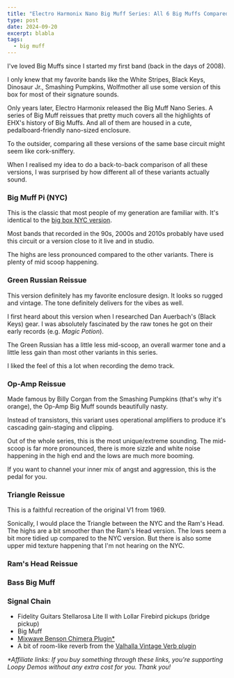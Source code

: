 ```yaml
---
title: "Electro Harmonix Nano Big Muff Series: All 6 Big Muffs Compared"
type: post
date: 2024-09-20
excerpt: blabla
tags:
  - big muff
---
```



I've loved Big Muffs since I started my first band (back in the days of 2008).

I only knew that my favorite bands like the White Stripes, Black Keys, Dinosaur Jr., Smashing Pumpkins, Wolfmother all use some version of this box for most of their signature sounds.

Only years later, Electro Harmonix released the Big Muff Nano Series. A series of Big Muff reissues that pretty much covers all the highlights of EHX's history of Big Muffs. And all of them are housed in a cute, pedalboard-friendly nano-sized enclosure.

To the outsider, comparing all these versions of the same base circuit might seem like cork-sniffery.

When I realised my idea to do a back-to-back comparison of all these versions, I was surprised by how different all of these variants actually sound.

### Big Muff Pi (NYC)

This is the classic that most people of my generation are familiar with. It's identical to the [big box NYC version](/demos/ehx-big-muff-nyc).

Most bands that recorded in the 90s, 2000s and 2010s probably have used this circuit or a version close to it live and in studio.

The highs are less pronounced compared to the other variants. There is plenty of mid scoop happening.

<div class="partner-link-wrapper">
  <PartnerLink
    link="https://sweetwater.sjv.io/WqZbNJ"
    imgSlug="ehx-nano-big-muff-nyc"
    partner="sweetwater"
  />
  <PartnerLink
    slug="electro_harmonix_nano_big_muff"
    imgSlug="ehx-nano-big-muff-nyc"
    partner="thomann"
  />
</div>

### Green Russian Reissue

This version definitely has my favorite enclosure design. It looks so rugged and vintage. The tone definitely delivers for the vibes as well.

I first heard about this version when I researched Dan Auerbach's (Black Keys) gear. I was absolutely fascinated by the raw tones he got on their early records (e.g. _Magic Potion_).

The Green Russian has a little less mid-scoop, an overall warmer tone and a little less gain than most other variants in this series.

I liked the feel of this a lot when recording the demo track.

<div class="partner-link-wrapper">
  <PartnerLink
    link="https://sweetwater.sjv.io/3eB2Er"
    imgSlug="ehx-nano-big-muff-green-russian"
    partner="sweetwater"
  />
  <PartnerLink
    slug="electro_harmonix_green_russian_big_muff_fuzz"
    imgSlug="ehx-nano-big-muff-green-russian"
    partner="thomann"
  />
</div>

### Op-Amp Reissue

Made famous by Billy Corgan from the Smashing Pumpkins (that's why it's orange), the Op-Amp Big Muff sounds beautifully nasty.

Instead of transistors, this variant uses operational amplifiers to produce it's cascading gain-staging and clipping.

Out of the whole series, this is the most unique/extreme sounding. The mid-scoop is far more pronounced, there is more sizzle and white noise happening in the high end and the lows are much more booming.

If you want to channel your inner mix of angst and aggression, this is the pedal for you.

<div class="partner-link-wrapper">
  <PartnerLink
    link="https://sweetwater.sjv.io/ZQo2NK"
    imgSlug="ehx-nano-big-muff-op-amp"
    partner="sweetwater"
  />
  <PartnerLink
    slug="electro_harmonix_op_amp_big_muff_pi_fuzz"
    imgSlug="ehx-nano-big-muff-op-amp"
    partner="thomann"
  />
</div>

### Triangle Reissue

This is a faithful recreation of the original V1 from 1969.

Sonically, I would place the Triangle between the NYC and the Ram's Head. The highs are a bit smoother than the Ram's Head version. The lows seem a bit more tidied up compared to the NYC version. But there is also some upper mid texture happening that I'm not hearing on the NYC.

<div class="partner-link-wrapper">
  <PartnerLink
    link="https://sweetwater.sjv.io/jrNPOM"
    imgSlug="ehx-nano-big-muff-triangle"
    partner="sweetwater"
  />
  <PartnerLink
    slug="electro_harmonix_triangle_big_muff_fuzz"
    imgSlug="ehx-nano-big-muff-triangle"
    partner="thomann"
  />
</div>

### Ram's Head Reissue

<div class="partner-link-wrapper">
  <PartnerLink
    link="https://sweetwater.sjv.io/21oOd0"
    imgSlug="ehx-nano-big-muff-rams-head"
    partner="sweetwater"
  />
  <PartnerLink
    slug="electro_harmonix_rams_head_big_muff_fuzz"
    imgSlug="ehx-nano-big-muff-rams-head"
    partner="thomann"
  />
</div>

### Bass Big Muff

<div class="partner-link-wrapper">
  <PartnerLink
    link="https://sweetwater.sjv.io/ba6LVg"
    imgSlug="ehx-nano-big-muff-bass"
    partner="sweetwater"
  />
  <PartnerLink
    slug="electro_harmonix_nano_bass_big_muff"
    imgSlug="ehx-nano-big-muff-bass"
    partner="thomann"
  />
</div>

### Signal Chain

- Fidelity Guitars Stellarosa Lite II with Lollar Firebird pickups (bridge pickup)
- Big Muff
- [Mixwave Benson Chimera Plugin\*](https://sweetwater.sjv.io/B0N2PL)
- A bit of room-like reverb from the [Valhalla Vintage Verb plugin](https://valhalladsp.com/shop/reverb/valhalla-vintage-verb/)

_\*Affiliate links: If you buy something through these links, you're supporting Loopy Demos without any extra cost for you. Thank you!_
